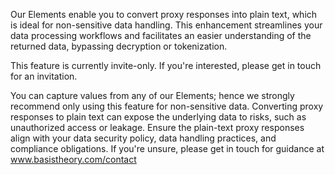 
Our Elements enable you to convert proxy responses into plain text, which is ideal for non-sensitive data handling. This enhancement streamlines your data processing workflows and facilitates an easier understanding of the returned data, bypassing decryption or tokenization.

This feature is currently invite-only. If you're interested, please <Link to="https://basistheory.com/contact" target="_blank<">get in touch</Link> for an invitation.

<Alert type={Alerts.WARNING}>You can capture values from any of our Elements; hence we strongly recommend only using this feature for non-sensitive data. Converting proxy responses to plain text can expose the underlying data to risks, such as unauthorized access or leakage. Ensure the plain-text proxy responses align with your data security policy, data handling practices, and compliance obligations. If you're unsure, please get in touch for guidance at <Link href="https://www.basistheory.com/contact" target="_blank">www.basistheory.com/contact</Link></Alert>
